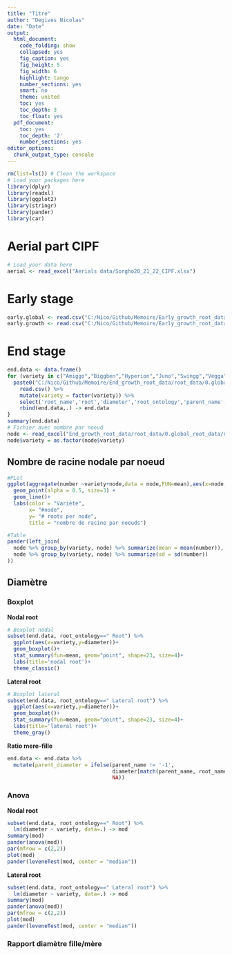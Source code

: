 ```yaml
---
title: "Titre"
author: "Degives Nicolas"
date: "Date"
output:
  html_document:
    code_folding: show
    collapsed: yes
    fig_caption: yes
    fig_height: 5
    fig_width: 6
    highlight: tango
    number_sections: yes
    smart: no
    theme: united
    toc: yes
    toc_depth: 3
    toc_float: yes
  pdf_document:
    toc: yes
    toc_depth: '2'
    number_sections: yes
editor_options:
  chunk_output_type: console
---
```

  
```r
rm(list=ls()) # Clean the workspace
# Load your packages here
library(dplyr)
library(readxl)
library(ggplot2)
library(stringr)
library(pander)
library(car)
```

# Aerial part CIPF

```r
# Load your data here
aerial <- read_excel("Aerials data/Sorgho20_21_22_CIPF.xlsx")
```

# Early stage

```r
early.global <- read.csv("C:/Nico/Github/Memoire/Early_growth_root_data/early global.csv")
early.growth <- read.csv("C:/Nico/Github/Memoire/Early_growth_root_data/early growth.csv")
```

# End stage 

```r
end.data <- data.frame()
for (variety in c("Amiggo","Biggben","Hyperion","Juno","Swingg","Vegga")) {
  paste0("C:/Nico/Github/Memoire/End_growth_root_data/root_data/0.global_root_data/",variety,".csv") %>%
    read.csv() %>% 
    mutate(variety = factor(variety)) %>%
    select('root_name','root','diameter','root_ontology','parent_name','variety') %>%
    rbind(end.data,.) -> end.data
}
summary(end.data)
# Fichier avec nombre par noeud
node <- read_excel("End_growth_root_data/root_data/0.global_root_data/node.xlsx")
node$variety = as.factor(node$variety)
```

## Nombre de racine nodale par noeud

```r
#PLot
ggplot(aggregate(number ~variety+node,data = node,FUN=mean),aes(x=node,y=number,color=variety)) + 
  geom_point(alpha = 0.5, size=3) + 
  geom_line()+
  labs(color = "Variété", 
       x= "#node",
       y= "# roots per node",
       title = "nombre de racine par noeuds")

#Table
pander(left_join(
  node %>% group_by(variety, node) %>% summarize(mean = mean(number)),
  node %>% group_by(variety, node) %>% summarize(sd = sd(number))
))
```

## Diamètre

### Boxplot

**Nodal root**

```r
# Boxplot nodal 
subset(end.data, root_ontology==" Root") %>%
  ggplot(aes(x=variety,y=diameter))+
  geom_boxplot()+
  stat_summary(fun=mean, geom="point", shape=23, size=4)+
  labs(title='nodal root')+
  theme_classic()
```

**Lateral root**

```r
# Boxplot lateral
subset(end.data, root_ontology==" Lateral root") %>%
  ggplot(aes(x=variety,y=diameter))+
  geom_boxplot()+
  stat_summary(fun=mean, geom="point", shape=23, size=4)+
  labs(title='lateral root')+
  theme_gray()
```

**Ratio mere-fille**

```r
end.data <- end.data %>%
  mutate(parent_diameter = ifelse(parent_name != '-1', 
                                  diameter[match(parent_name, root_name)], 
                                  NA))
```

### Anova 

**Nodal root**

```r
subset(end.data, root_ontology==" Root") %>%
  lm(diameter ~ variety, data=.) -> mod
summary(mod)
pander(anova(mod))
par(mfrow = c(2,2))
plot(mod)
pander(leveneTest(mod, center = "median"))
```

**Lateral root**

```r
subset(end.data, root_ontology==" Lateral root") %>%
  lm(diameter ~ variety, data=.) -> mod
summary(mod)
pander(anova(mod))
par(mfrow = c(2,2))
plot(mod)
pander(leveneTest(mod, center = "median"))
```

### Rapport diamètre fille/mère

```r

```

```r

```

```r

```

```r

```

```r

```

```r

```

```r

```

```r

```

```r

```

```r

```

```r

```

```r

```

```r

```

```r

```

```r

```

```r

```

```r

```

